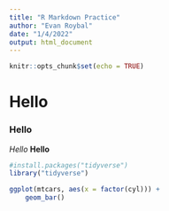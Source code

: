 ```yaml
---
title: "R Markdown Practice"
author: "Evan Roybal"
date: "1/4/2022"
output: html_document
---
```


```r
knitr::opts_chunk$set(echo = TRUE)
```
# Hello
### Hello
_Hello_
**Hello**

```r
#install.packages("tidyverse")
library("tidyverse")
```

```r
ggplot(mtcars, aes(x = factor(cyl))) +
    geom_bar()
```